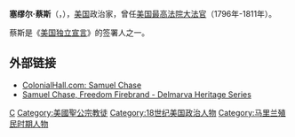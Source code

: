 {{Infobox judge
|name        = 塞缪尔·蔡斯
|image       = Samuel Chase.jpg
|office      = [[美國最高法院大法官|美國最高法院大法官]]
|nominator   = [[乔治·华盛顿|乔治·华盛顿]]
|term_start  = 1796年1月27日
|term_end    = 1811年6月19日
|predecessor = [[小约翰·布莱尔|小约翰·布莱尔]]
|successor   = {{le|盖比瑞尔·杜瓦尔|Gabriel Duvall}}
|birth_date  = {{birth date|1741|4|17}}
|birth_place = [[英屬美洲|英屬美洲]][[马里兰省|马里兰省]][[薩默塞特縣_(馬里蘭州)|薩默塞特縣]]
|death_date  = {{death date and age|1811|6|19|1741|4|17}}
|death_place = [[美国|美国]][[马里兰州|马里兰州]][[巴爾的摩|巴爾的摩]]
|party       = [[聯邦黨|聯邦黨]]
|spouse      = 
|signature   = Samuel Chase Signature.svg
|nickname    = 
}}

'''塞缪尔·蔡斯'''（{{lang-en|Samuel Chase}}，{{bd|1741年|4月17日|1811年|6月19日}}），[[美国|美国]]政治家，曾任[[美国最高法院大法官|美国最高法院大法官]]（1796年-1811年）。

蔡斯是《[[美国独立宣言|美国独立宣言]]》的签署人之一。

==外部链接==
*[http://www.colonialhall.com/chase/chase.asp ColonialHall.com: Samuel Chase] {{Wayback|url=http://www.colonialhall.com/chase/chase.asp |date=20080521220834 }}
*[http://nabbhistory.salisbury.edu/resources/wroten/wroten_schase.html Samuel Chase, Freedom Firebrand - Delmarva Heritage Series] {{Wayback|url=http://nabbhistory.salisbury.edu/resources/wroten/wroten_schase.html |date=20120511035812 }}

{{s-start}}
{{s-legal}}
{{s-bef|before=[[小约翰·布莱尔|小约翰·布莱尔]]}}
{{s-ttl|title=[[美國最高法院大法官|美國最高法院大法官]]|years=1796–1811}}
{{s-aft|after={{le|盖比瑞尔·杜瓦尔|Gabriel Duvall}}}}
{{s-end}}

{{美国独立宣言签署人}}
{{start U.S. Supreme Court composition|CJ=[[奥利弗·埃尔斯沃思|埃尔斯沃思]]|}}
{{U.S. Supreme Court composition court lifespan| cj=奥利弗·埃尔斯沃思| years=1796–1800}}
{{U.S. Supreme Court composition 1796–1798}}
{{U.S. Supreme Court composition 1799}}
{{U.S. Supreme Court composition 1800}}
{{U.S. Supreme Court composition CJ|CJ=[[约翰·马歇尔|马歇尔]]}}
{{U.S. Supreme Court composition court lifespan| cj=约翰·马歇尔| years=1801–1835}}
{{U.S. Supreme Court composition 1801–1804}}
{{U.S. Supreme Court composition 1804–1806}}
{{U.S. Supreme Court composition 1807–1810}}
{{U.S. Supreme Court composition 1810–1811}}
{{end U.S. Supreme Court composition}}

{{Authority control}}
{{US-bio-stub}}
{{DEFAULTSORT:Chase, Samuel}}
[[Category:美国最高法院大法官|C]]
[[Category:美國聖公宗教徒|Category:美國聖公宗教徒]]
[[Category:18世纪美国政治人物|Category:18世纪美国政治人物]]
[[Category:马里兰殖民时期人物|Category:马里兰殖民时期人物]]